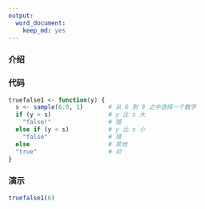 ```yaml
---
output:
  word_document:
    keep_md: yes
---
```

### 介绍


### 代码
```r
truefalse1 <- function(y) {
  s <- sample(6:9, 1)       # 从 6 到 9 之中选择一个数字
  if (y > s)                # y 比 s 大
    "false!"                # 错
  else if (y < s)           # y 比 s 小
    "false"                 # 错
  else                      # 其他
  "true"                    # 对
}
```

### 演示
```r
truefalse1(6)
```
